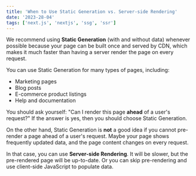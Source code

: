 ```yaml
---
title: 'When to Use Static Generation vs. Server-side Rendering'
date: '2023-28-04'
tags: ['next.js', 'nextjs', 'ssg', 'ssr']
---
```


We recommend using **Static Generation** (with and without data) whenever possible because your page can be built once and served by CDN, which makes it much faster than having a server render the page on every request.

You can use Static Generation for many types of pages, including: 

-   Marketing pages
-   Blog posts
-   E-commerce product listings
-   Help and documentation

You should ask yourself: "Can I render this page **ahead** of a user's request?" If the answer is yes, then you should choose Static Generation.

On the other hand, Static Generation is **not** a good idea if you cannot pre-render a page ahead of a user's request. Maybe your page shows frequently updated data, and the page content changes on every request.

In that case, you can use **Server-side Rendering**. It will be slower, but the pre-rendered page will be up-to-date. Or you can skip pre-rendering and use client-side JavaScript to populate data.